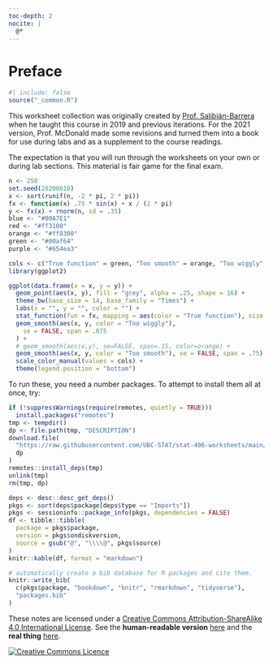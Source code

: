 ```yaml
---
toc-depth: 2
nocite: |
  @*
---
```



# Preface {-}

```r
#| include: false
source("_common.R")
```


This worksheet collection was originally created by [Prof. Salibián-Barrera](https://www.stat.ubc.ca/users/matias-salibian-barrera) when he taught this course in 2019 and previous iterations. For the 2021 version, Prof. McDonald made some revisions and turned them into a book for use during labs and as a supplement to the course readings.

The expectation is that you will run through the worksheets on your own or during lab sections. This material is fair game for the final exam.

```r
n <- 250
set.seed(20200610)
x <- sort(runif(n, -2 * pi, 2 * pi))
fx <- function(x) .75 * sin(x) + x / (2 * pi)
y <- fx(x) + rnorm(n, sd = .35)
blue <- "#00A7E1"
red <- "#ff3100"
orange <- "#ff8300"
green <- "#00af64"
purple <- "#654ea3"

cols <- c("True function" = green, "Too smooth" = orange, "Too wiggly" = purple)
library(ggplot2)

ggplot(data.frame(x = x, y = y)) +
  geom_point(aes(x, y), fill = "grey", alpha = .25, shape = 16) +
  theme_bw(base_size = 14, base_family = "Times") +
  labs(x = "", y = "", color = "") +
  stat_function(fun = fx, mapping = aes(color = "True function"), size = 2) +
  geom_smooth(aes(x, y, color = "Too wiggly"),
    se = FALSE, span = .075
  ) +
  # geom_smooth(aes(x,y), se=FALSE, span=.15, color=orange) +
  geom_smooth(aes(x, y, color = "Too smooth"), se = FALSE, span = .75) +
  scale_color_manual(values = cols) +
  theme(legend.position = "bottom")
```

To run these, you need a number packages. To attempt to install them all at once, try:

```r
if (!suppressWarnings(require(remotes, quietly = TRUE)))
  install.packages("remotes")
tmp <- tempdir()
dp <- file.path(tmp, "DESCRIPTION")
download.file(
  "https://raw.githubusercontent.com/UBC-STAT/stat-406-worksheets/main/DESCRIPTION",
  dp
)
remotes::install_deps(tmp)
unlink(tmp)
rm(tmp, dp)
```

```r
deps <- desc::desc_get_deps()
pkgs <- sort(deps$package[deps$type == "Imports"])
pkgs <- sessioninfo::package_info(pkgs, dependencies = FALSE)
df <- tibble::tibble(
  package = pkgs$package,
  version = pkgs$ondiskversion,
  source = gsub("@", "\\\\@", pkgs$source)
)
knitr::kable(df, format = "markdown")
```

```r
# automatically create a bib database for R packages and cite them.
knitr::write_bib(
  c(pkgs$package, "bookdown", "knitr", "rmarkdown", "tidyverse"),
  "packages.bib"
)
```


These notes are licensed under a <a rel="license" href="http://creativecommons.org/licenses/by-sa/4.0/">Creative Commons Attribution-ShareAlike 4.0 International License</a>.
See the **human-readable version** [here](https://creativecommons.org/licenses/by-sa/4.0/)
and the **real thing** [here](https://creativecommons.org/licenses/by-sa/4.0/legalcode). 

<a style="text-align:center" rel="license" href="http://creativecommons.org/licenses/by-sa/4.0/"><img alt="Creative Commons Licence" style="border-width:0" src="https://i.creativecommons.org/l/by-sa/4.0/88x31.png" /></a>
